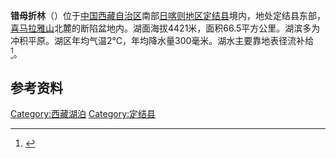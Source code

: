 {{ViewTibetanScript}}
{{Infobox_lake
 |湖泊名稱 =错母折林
 |湖泊照片 = 
 |湖泊照片標題 = 
 |測深圖 =
 |測深圖標題 =
 |湖泊所在地 = [[中国|中国]][[西藏|西藏]]
 |座標 = {{coord |28|24|N|88|13|E|display=inline,title|scale:500000_type:waterbody_region:CN}}
 |湖泊類別 = [[咸水湖|咸水湖]]
 |流入 =[[多布扎臧布|多布扎臧布]]等
 |流出 = 
 |集水區面積 =919.5平方公里
 |集水區國家 =
 |湖泊長度 =13.7公里
 |湖泊闊度 = 最大8.1公里<br />平均4.85公里
 |湖泊面積 =66.5平方公里
 |平均深度 = 
 |最深深度 = 
 |水體體積 = 
 |湖水停留時間 =
 |湖岸線長度 =
 |海拔高度 = 4421米
 |湖中島嶼 =
 |湖邊城鎮 =[[多布扎乡|多布扎乡]]
}}
{{Location map
 |China Tibet
 |mark=<!--dot-->Blue pog.svg
 |lat_deg=28|lat_min=24|lat_sec =
 |lon_deg=88|lon_min=13|lon_sec =
 |caption=错母折林在[[西藏|西藏]]的位置。
 |position=right
 |width=350
 |float=right
}}
'''错母折林'''（{{bo|z=མཚོ་མོ་གྲམ་གླིང་|w=mtsho mo gram gling|t=Tsomo Dramling}}）位于[[中国|中国]][[西藏自治区|西藏自治区]]南部[[日喀则地区|日喀则地区]][[定结县|定结县]]境内，地处定结县东部，[[喜马拉雅山|喜马拉雅山]]北麓的断陷盆地内。湖面海拔4421米，面积66.5平方公里。湖滨多为冲积平原。湖区年均气温2℃，年均降水量300毫米。湖水主要靠地表径流补给<ref>{{cite book zh |author=王苏民 窦鸿身 |title=中国湖泊志 |format=M |edition=1 |location=北京 |publisher=科学出版社 |date=1998|pages=425|id= ISBN 7-03-006706-1}}</ref>。
==参考资料==
{{reflist}}
[[Category:西藏湖泊|Category:西藏湖泊]]
[[Category:定结县|Category:定结县]]